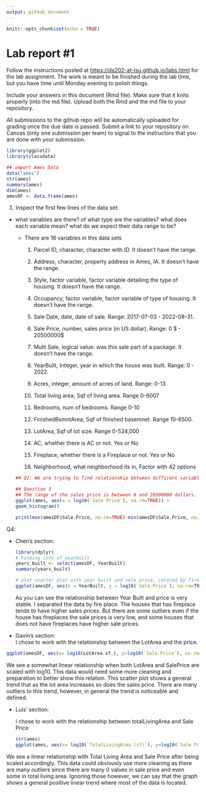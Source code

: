 ```yaml
---
output: github_document
---
```


<!-- README.md is generated from README.Rmd. Please edit the README.Rmd file -->

```r
knitr::opts_chunk$set(echo = TRUE)
```

# Lab report #1

Follow the instructions posted at <https://ds202-at-isu.github.io/labs.html> for the lab assignment. The work is meant to be finished during the lab time, but you have time until Monday evening to polish things.

Include your answers in this document (Rmd file). Make sure that it knits properly (into the md file). Upload both the Rmd and the md file to your repository.

All submissions to the github repo will be automatically uploaded for grading once the due date is passed. Submit a link to your repository on Canvas (only one submission per team) to signal to the instructors that you are done with your submission.

```r
library(ggplot2)
library(classdata)

## import Ames Data
data("ames")
str(ames)
summary(ames)
dim(ames)
amesDF <- data.frame(ames)

```

1.  Inspect the first few lines of the data set:

-   what variables are there? of what type are the variables? what does each variable mean? what do we expect their data range to be?

    -   There are 16 variables in this data sets

        1.  Parcel ID, character, character with ID. It doesn't have the range.

        2.  Address, character, property address in Ames, IA. It doesn't have the range.

        3.  Style, factor variable, factor variable detailing the type of housing. It doesn't have the range.

        4.  Occupancy, factor variable, factor variable of type of housing. It doesn't have the range.

        5.  Sale Date, date, date of sale. Range: 2017-07-03 - 2022-08-31.

        6.  Sale Price, number, sales price (in US dollar), Range: 0 \$ - 20500000\$

        7.  Multi Sale, logical value: was this sale part of a package. It doesn't have the range.

        8.  YearBuilt, Integer, year in which the house was built. Range: 0 - 2022.

        9.  Acres, integer, amount of acres of land. Range: 0-13

        10. Total living area, Sqf of living area. Range 0-6007

        11. Bedrooms, num of bedrooms. Range 0-10

        12. FinishedBsmntArea, Sqf of finished basemnet. Range 10-6500.

        13. LotArea, Sqf of lot size. Range 0-524,000

        14. AC, whether there is AC or not. Yes or No

        15. Fireplace, whether there is a Fireplace or not. Yes or No

        16. Neighborhood, what neighborhood its in, Factor with 42 options

    ```r
    ## Q2: We are trying to find relationship between diffirent variables and sale price.

    ## Question 3
    ## The range of the sales price is bwtween 0 and 20500000 dollars.
    ggplot(ames, aes(x = log10(`Sale Price`), na.rm=TRUE)) +
    geom_histogram()

    print(max(amesDF$Sale.Price, na.rm=TRUE)-min(amesDF$Sale.Price, na.rm=TRUE))
    ```

Q4:

-   Chen's section:

    ```r
    library(dplyr)
    # Finding info of yearbuilt
    years_built <- select(amesDF, YearBuilt) 
    summary(years_built)

    # plot scatter plot with year built and sale price, colored by fireplace.
    ggplot(amesDF, aes(x = YearBuilt, y = log10(`Sale.Price`), na.rm=TRUE, color = FirePlace)) + geom_point() + xlim(1900, 2022)
    ```

    As you can see the relationship between Year Built and price is very stable. I separated the data by fire place. The houses that has fireplace tends to have higher sales prices. But there are some outliers even if the house has fireplaces the sale prices is very low, and some houses that does not have fireplaces have higher sale prices.

-   Gavin's section:\
    I chose to work with the relationship between the LotArea and the price.

```r
ggplot(amesDF, aes(x= log10(LotArea.sf.), y=log10(`Sale.Price`), na.rm=TRUE)) + geom_point()
```

We see a somewhat linear relationship when both LotArea and SalePrice are scaled with log10. This data would need some more cleaning and preparation to better show this relation. This scatter plot shows a general trend that as the lot area increases so does the sales price. There are many outliers to this trend, however, in general the trend is noticeable and defined.


- Luis' section: 

    I chose to work with the relationship between totalLivingArea and Sale Price
```r
str(ames)
ggplot(ames, aes(x= log10(`TotalLivingArea (sf)`), y=log10(`Sale Price`), na.rm=TRUE)) + geom_point()
```

We see a linear relationship with Total Living Area and Sale Price after being scaled accordingly. This data could obviously use more cleaning as there are many outliers since there are many 0 values in sale price and even some in total living area. Ignoring those however, we can say that the graph shows a general positive linear trend where most of the data is located. 